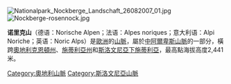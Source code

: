 [[Image:Nationalpark_Nockberge_Landschaft_26082007_01.jpg|right]]
[[File:Nockberge-rosennock.jpg|thumb]]

'''诺里克山'''（德语：Norische Alpen；法语：Alpes noriques；意大利语：Alpi Noriche；英语：Noric Alps）是[[歐洲|歐洲]]的[[山脈|山脈]]，屬於[[中阿爾卑斯山脈|中阿爾卑斯山脈]]的一部分，橫跨[[奧地利|奧地利]][[克恩頓州|克恩頓州]]、[[施蒂利亞州|施蒂利亞州]]和[[斯洛文尼亞|斯洛文尼亞]][[下施蒂利亞|下施蒂利亞]]，最高點海拔高度2,441米。

{{Austria-geo-stub}}
{{Slovenia-geo-stub}}
[[Category:奧地利山脈|Category:奧地利山脈]]
[[Category:斯洛文尼亞山脈|Category:斯洛文尼亞山脈]]